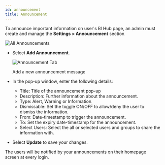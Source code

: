 ```yaml
---
id: announcement
title: Announcement
---
```



To announce important information on user's BI Hub page, an admin must create and manage the **Settings > Announcement** section.

  <div class="center">
    <Zoom>
      <img alt="All Announcements" src={useBaseUrl('doc-images/admin-guide/settings/announcement-lists.png')}/>
    </Zoom>
  </div>

* Select **Add Announcement**.

  <div class="center">
    <Zoom>
      <img alt="Announcement Tab" src={useBaseUrl('doc-images/admin-guide/settings/announcement.png')}/>
    </Zoom>
    <p>Add a new announcement message</p>
  </div>

* In the pop-up window, enter the following details:
  
  * Title: Title of the announcement pop-up
  * Description: Further information about the announcement.
  * Type: Alert, Warning or Information.
  * Dismissable: Set the toggle ON/OFF to allow/deny the user to dismiss the information.
  * From: Date-timestamp to trigger the announcement.
  * To: Set the expiry date-timestamp for the announcement.
  * Select Users: Select the all or selected users and groups to share the information with.

* Select **Update** to save your changes.

The users will be notified by your announcements on their homepage screen at every login.
